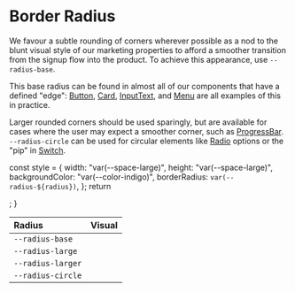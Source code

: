 
<Meta title="Design/Radii" />

# Border Radius

We favour a subtle rounding of corners wherever possible as a nod to the blunt
visual style of our marketing properties to afford a smoother transition from
the signup flow into the product. To achieve this appearance, use
`--radius-base`.

This base radius can be found in almost all of our components that have a
defined "edge": <a href="../?path=/docs/components-button--button">Button</a>,
<a href="../?path=/docs/components-card--card">Card</a>,
<a href="../?path=/docs/components-inputtext--input-text">InputText</a>, and
<a href="../?path=/docs/components-menu--menu">Menu</a> are all examples of this
in practice.

Larger rounded corners should be used sparingly, but are available for cases
where the user may expect a smoother corner, such as
<a href="../?path=/docs/components-progressbar--progress-bar">ProgressBar</a>.
`--radius-circle` can be used for circular elements like
<a href="../?path=/docs/components-radiogroup--radio-group">Radio</a> options or
the "pip" in
<a href="../?path=/docs/components-switch--switch-story">Switch</a>.

  const style = {
    width: "var(--space-large)",
    height: "var(--space-large)",
    backgroundColor: "var(--color-indigo)",
    borderRadius: `var(--radius-${radius})`,
  };
  return <div style={style} />;
}

| Radius            | Visual                  |
| :---------------- | :---------------------- |
| `--radius-base`   | <Example of="base" />   |
| `--radius-large`  | <Example of="large" />  |
| `--radius-larger` | <Example of="larger" /> |
| `--radius-circle` | <Example of="circle" /> |
